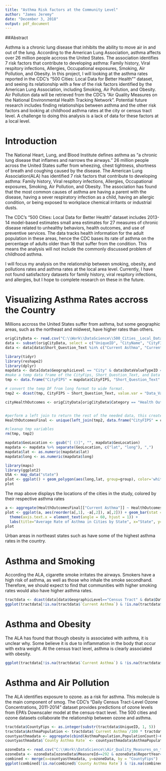 ```yaml
---
title: "Asthma Risk factors at the Community Level"
author: "James Jeremy"
date: "December 3, 2018"
output: pdf_document
---
```


##Abstract

Asthma is a chronic lung disease that inhibits the ability to move air in and out of the lung. According to the American Lung Association, asthma affects over 26 million people accross the United States. The association identifies 7 risk factors that contribute to developing asthma: Family history, Viral respitory infections, Allergies, Occupational exposures, Smoking, Air Pollution, and Obesity. In this project, I will looking at the asthma rates reported in the CDC's "500 Cities: Local Data for Better Health"" dataset, and seeing its relationship with a few of the risk factors identified by the American Lung Association, including Smoking, Air Pollution, and Obesity. Air Pollution data will be retrieved from the CDC's "Air Quality Measures on the National Environmental Health Tracking Network". Potential future research includes finding relationships between asthma and the other risk factors and looking at childhood asthma rates at the city or census tract level. A challenge to doing this analysis is a lack of data for these factors at a local level. 

# Introduction

The National Heart, Lung, and Blood Institute defines asthma as "a chronic lung disease that inflames and narrows the airways." 26 million people across the United States suffer from wheezing, chest tightness, shortness of breath and coughing caused by the disease. The American Lung Association(ALA) has identified 7 risk factors that contribute to developing asthma: Family history, Viral respitory infections, Allergies, Occupational exposures, Smoking, Air Pollution, and Obesity. The association has found that the most common causes of asthma are having a parent with the disease, having a sever respiratory infection as a child, having an allergic condition, or being exposed to workplace chemical irritants or industrial dusts.

The CDC's "500 Cities: Local Data for Better Health" dataset includes 2013-14 model-based estimates small area estimates for 27 measures of chronic disease related to unhealthy behaviors, health outcomes, and use of preventive services. The data tracks health information for the adult population in these areas, hence the CDC bases its rate of asthma on the percentage of adults older than 18 that suffer from the condition. This means the analysis will not include the commonly discussed problem of childhood asthma. 

I will focus my analysis on the relationship between smoking, obesity, and pollutions rates and asthma rates at the local area level. Currently, I have not found satisfactory datasets for family history, viral respitory infections, and allergies, but I hope to complete research on these in the future.

# Visualizing Asthma Rates accross the Country

Millions accross the United States suffer from asthma, but some geographic areas, such as the northeast and midwest, have higher rates than others.

```r
origCityData <- read.csv("C:\\Work\\DataScience\\500_Cities__Local_Data_for_Better_Health__2018_release.csv")
data <- subset(origCityData, select = c("UniqueID", "CityName", "CityFIPS", "StateAbbr", "GeoLocation", "Year","Measure","Data_Value","PopulationCount","GeographicLevel", "Short_Question_Text", "Category", "DataValueTypeID", "DataSource"))
data <- data[data$Short_Question_Text %in% c("Current Asthma", "Current Smoking", "Obesity"),]

library(tidyr)
library(reshape2)
library(dplyr)
mapdata <- data[data$GeographicLevel == "City" & data$DataValueTypeID == "AgeAdjPrv" & data$Category == "Health Outcomes" & !(data$StateAbbr %in% c("AK","HI")),]
#make a temp data frame of the CityFips, Short_Question_Text, and Data Value
tmp <- data.frame("CityFIPS" = mapdata$CityFIPS, "Short_Question_Text" = mapdata$Short_Question_Text, "Data_Value" = mapdata$Data_Value)

# convert the temp DF from long format to wide format. 
tmp2 <- dcast(tmp, CityFIPS ~ Short_Question_Text, value.var = "Data_Value", median)

cityHealthOutcomes <- origCityData[origCityData$Category == "Health Outcomes" & origCityData$StateAbbr != "US" & origCityData$GeographicLevel=="City" & origCityData$DataValueTypeID == "AgeAdjPrv",]


#perform a left join to return the rest of the needed data, this creates duplicate records. The unique() function remove duplicate records.
HealthOutcomesFinal <- unique(left_join(tmp2, data.frame("CityFIPS" = cityHealthOutcomes$CityFIPS, "StateDesc" = cityHealthOutcomes$StateDesc, "CityName" = cityHealthOutcomes$CityName, "Category" = cityHealthOutcomes$Category, "DataSource" = cityHealthOutcomes$DataSource, "PopulationCount" = cityHealthOutcomes$PopulationCount, "Geolocation" = cityHealthOutcomes$GeoLocation)))

#cleanup tmp variables
rm(tmp, tmp2)

mapdata$GeoLocation <- gsub("[ ()]", "", mapdata$GeoLocation)
mapdata <- mapdata %>% separate(GeoLocation, c("lat", "long"), ",")
mapdata$lat <- as.numeric(mapdata$lat)
mapdata$long <- as.numeric(mapdata$long)

library(maps)
library(ggplot2)
USA <- map_data("state")
plot <- ggplot() + geom_polygon(aes(long,lat, group=group), color='white', fill="grey65", data=USA) + geom_point(data=mapdata[mapdata$Short_Question_Text == "Current Asthma",], aes(long,lat,color=Data_Value))
plot
```

The map above displays the locations of the cities in the study, colored by their respective asthma rates

```r
a <- aggregate(HealthOutcomesFinal[["Current Asthma"]] ~ HealthOutcomesFinal$StateDesc, FUN = mean)
plot <- ggplot(a, aes(reorder(a[,1], -a[,2]), a[,2])) + geom_bar(stat = "identity") + 
  theme(axis.text.x = element_text(angle = 60, hjust = 1)) + 
  labs(title="Average Rate of Asthma in Cities by State", x="State", y="Percent of Population")
plot
```
Urban areas in northeast states such as have some of the highest asthma rates in the country.

# Asthma and Smoking

According the ALA, cigarette smoke irritates the airways. Smokers have a high risk of asthma, as well as those who inhale the smoke secondhand. Therefore, we should expect to find that communities with higher smoking rates would also have higher asthma rates.

```r
tractdata <- dcast(data[data$GeographicLevel=="Census Tract" & data$DataValueTypeID=="CrdPrv",], UniqueID+CityName+StateAbbr+GeoLocation+Year+PopulationCount+GeographicLevel~Short_Question_Text, value.var="Data_Value")
ggplot(tractdata[!is.na(tractdata$`Current Asthma`) & !is.na(tractdata$`Current Smoking`),], aes(x=`Current Smoking`,y=`Current Asthma`)) + geom_point() + geom_smooth(method='lm')
```

# Asthma and Obesity

The ALA has found that though obesity is associated with asthma, it is unclear why. Some believe it is due to inflammation in the body that occur with extra weight. At the census tract level, asthma is clearly associated with obesity. 

```r
ggplot(tractdata[!is.na(tractdata$`Current Asthma`) & !is.na(tractdata$Obesity),], aes(x=Obesity,y=`Current Asthma`)) + geom_point() + geom_smooth(method='lm')
```


# Asthma and Air Pollution

The ALA identifies exposure to ozone. as a risk for asthma. This molecule is the main component of smog. The CDC's "Daily Census Tract-Level Ozone Concentrations, 2011-2014" dataset provides predictions of ozone levels from EPA's Downscaler model at the census-tract level. The 500 cities and ozone datasets collaborate the relationship between ozone and asthma. 

```r
tractdata$CountyFips <- as.integer(substr(tractdata$UniqueID, 1, 5))
tractdata$AsthmaPopulation <- tractdata$`Current Asthma`/100 * tractdata$PopulationCount
countyasthmadata <- aggregate(cbind(AsthmaPopulation,PopulationCount)~CountyFips, tractdata, sum)
countyasthmadata$`County Asthma Rate` <- countyasthmadata$AsthmaPopulation/countyasthmadata$PopulationCount

ozoneData <- read.csv("C:\\Work\\DataScience\\Air_Quality_Measures_on_the_National_Environmental_Health_Tracking_Network.csv")
ozoneData <- ozoneData[ozoneData$MeasureId==292 & ozoneData$ReportYear==2011,]
combined <- merge(x=countyasthmadata, y=ozoneData, by = "CountyFips")
ggplot(combined[!is.na(combined$`County Asthma Rate`) & !is.na(combined$Value),], aes(x=Value,y=`County Asthma Rate`)) + geom_point() + geom_smooth(method='lm')
```
